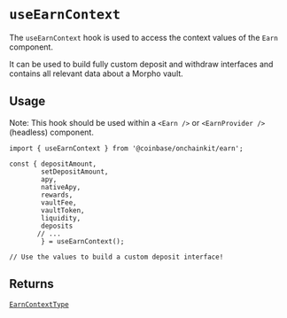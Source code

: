 # `useEarnContext`

The `useEarnContext` hook is used to access the context values of the `Earn` component.

It can be used to build fully custom deposit and withdraw interfaces and contains all relevant data about a Morpho vault.


## Usage

Note: This hook should be used within a `<Earn />` or `<EarnProvider />` (headless) component.

```tsx twoslash [code]
import { useEarnContext } from '@coinbase/onchainkit/earn';

const { depositAmount, 
        setDepositAmount, 
        apy, 
        nativeApy, 
        rewards, 
        vaultFee, 
        vaultToken, 
        liquidity, 
        deposits 
       // ...  
        } = useEarnContext();

// Use the values to build a custom deposit interface!
```

## Returns

[`EarnContextType`](/earn/types#earncontexttype)
